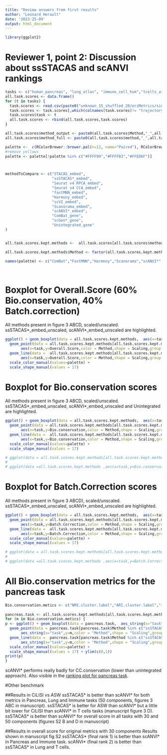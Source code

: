 ```yaml
---
title: "Review answers from first results"
author: "Leonard Herault"
date: '2023-25-09'
output: html_document
---
```


```r
library(ggplot2)
```

# Reviewer 1, point 2: Discussion about ssSTACAS and scANVI rankings
```r
tasks <- c("human_pancreas", "lung_atlas", "immune_cell_hum","tcells_atlas")
all.task.scores <- data.frame()
for (t in tasks) {
  task.scores <- read.csv(paste0("unknown_15_shuffled_20/oriMetrics/singleTask/",t,"_summary_scores.csv") )
  task.scores <- task.scores[,which(colnames(task.scores)!= "trajectory.conservation")]
  task.scores$task <- t
  all.task.scores <- rbind(all.task.scores,task.scores)
}

all.task.scores$method_output <- paste0(all.task.scores$Method,"_",all.task.scores$Output)
all.task.scores$method_full <- paste0(all.task.scores$method,"_",all.task.scores$Scaling)

```

```r
palette <-  c(RColorBrewer::brewer.pal(n=12, name="Paired"), RColorBrewer::brewer.pal(n=12, name="Set3"))
#remove yellows
palette <- palette[!palette %in% c("#FFFF99","#FFFFB3","#FFED6F")]



methodToCompare <- c("STACAS_embed",
                     "ssSTACAS*_embed",
                     "Seurat v4 RPCA_embed",
                     "Seurat v4 CCA_embed",
                     "fastMNN_embed",
                     "Harmony_embed",
                     "scVI_embed", 
                     "Scanorama_embed",
                     "scANVI*_embed", 
                     "ComBat_gene",
                     "scGen*_gene",
                     "Unintegrated_gene"
)


all.task.scores.kept.methods <-  all.task.scores[all.task.scores$method %in% methodToCompare,]

all.task.scores.kept.methods$Method <- factor(all.task.scores.kept.methods$Method)

names(palette) <- c("ComBat","FastMNN","Harmnoy","Scanorama","scANVI*","scGen*","scVI","ssSTACAS*","Seurat v4 CCA","Seurat v4 RPCA","STACAS","Unintegrated")




```

# Boxplot for Overall.Score (60% Bio.conservation, 40% Batch.correction)
All methods present in figure 3 ABCD, scaled/unscaled.
ssSTACAS\*_embed_unscaled, scANVI\*_embed_unscaled are highlighted.

```r
ggplot() + geom_boxplot(data = all.task.scores.kept.methods,  aes(x=task,y=Overall.Score),inherit.aes = F) +
  geom_point(data = all.task.scores.kept.methods[all.task.scores.kept.methods$Method %in% c("ssSTACAS*","scANVI*","Unintegrated") & all.task.scores.kept.methods$Scaling == "unscaled",],
       aes(x=task,y=Overall.Score,color = Method,shape = Scaling,group = method_full),size = 3) +
  geom_line(data =  all.task.scores.kept.methods[all.task.scores.kept.methods$Method %in% c("ssSTACAS*","scANVI*","Unintegrated") & all.task.scores.kept.methods$Scaling == "unscaled",],
       aes(x=task,y=Overall.Score,color = Method,shape = Scaling,group = method_full)) + 
  scale_color_manual(values=palette) + 
  scale_shape_manual(values = 17)
```


# Boxplot for Bio.conservation scores
All methods present in figure 3 ABCD, scaled/unscaled.
ssSTACAS\*_embed_unscaled, scANVI\*_embed_unscaled and Unintegrated are highlighted.

```r
ggplot() + geom_boxplot(data = all.task.scores.kept.methods,  aes(x=task,y=Bio.conservation),inherit.aes = F) +
  geom_point(data = all.task.scores.kept.methods[all.task.scores.kept.methods$Method %in% c("ssSTACAS*","scANVI*","Unintegrated") & all.task.scores.kept.methods$Scaling == "unscaled",],
       aes(x=task,y=Bio.conservation,color = Method,shape = Scaling,group = method_full),size = 3) +
  geom_line(data =  all.task.scores.kept.methods[all.task.scores.kept.methods$Method %in% c("ssSTACAS*","scANVI*","Unintegrated") & all.task.scores.kept.methods$Scaling == "unscaled",],
       aes(x=task,y=Bio.conservation,color = Method,shape = Scaling,group = method_full)) + 
  scale_color_manual(values=palette) + 
  scale_shape_manual(values = 17)

# ggplot(data = all.task.scores.kept.methods[all.task.scores.kept.methods$Method %in% c("ssSTACAS*","scANVI*","STACAS","scVI","Unintegrated"),],aes(x=task,y=Bio.conservation,color = Method,shape = Scaling,group = method_full)) + geom_point(size = 3) + geom_line() + scale_color_manual(values=palette) 
# 
# ggplot(data =all.task.scores.kept.methods ,aes(x=task,y=Bio.conservation,color = Method,shape = Scaling,group = method_full)) + geom_point(size = 3) + geom_line() + scale_color_manual(values=(palette)) 
```
# Boxplot for Batch.Correction scores
All methods present in figure 3 ABCD), scaled/unscaled.
ssSTACAS\*_embed_unscaled, scANVI\*_embed_unscaled are highlighted.

```r
ggplot() + geom_boxplot(data = all.task.scores.kept.methods,  aes(x=task,y=Batch.Correction),inherit.aes = F) +
  geom_point(data = all.task.scores.kept.methods[all.task.scores.kept.methods$Method %in% c("ssSTACAS*","scANVI*","Unintegrated") & all.task.scores.kept.methods$Scaling == "unscaled",],
       aes(x=task,y=Batch.Correction,color = Method,shape = Scaling,group = method_full),size = 3) +
  geom_line(data =  all.task.scores.kept.methods[all.task.scores.kept.methods$Method %in% c("ssSTACAS*","scANVI*","Unintegrated") & all.task.scores.kept.methods$Scaling == "unscaled",],
       aes(x=task,y=Batch.Correction,color = Method,shape = Scaling,group = method_full)) + 
  scale_color_manual(values=palette) + 
  scale_shape_manual(values = 17)

# ggplot(data = all.task.scores.kept.methods[all.task.scores.kept.methods$Method %in% c("ssSTACAS*","scANVI*","STACAS","scVI","Unintegrated"),],aes(x=task,y=Batch.Correction,color = Method,shape = Scaling,group = method_full)) + geom_point(size = 3) + geom_line() + scale_color_manual(values=palette) 
# 
# ggplot(data =all.task.scores.kept.methods ,aes(x=task,y=Batch.Correction,color = Method,shape = Scaling,group = method_full)) + geom_point(size = 3) + geom_line() + scale_color_manual(values=(palette)) 
```
# All Bio.conservation metrics for the pancreas task

```r

Bio.conservation.metics <- c("NMI.cluster.label","ARI.cluster.label","isolated.label.F1","isolated.label.silhouette","graph.cLISI","CC.conservation")
  
pancreas.task <- all.task.scores.kept.methods[all.task.scores.kept.methods$task == "human_pancreas",]
for (m in Bio.conservation.metics) {
p <- ggplot() + geom_boxplot(data = pancreas.task,  aes_string(x="task",y=m),inherit.aes = F) +
  geom_point(data = pancreas.task[pancreas.task$Method %in% c("ssSTACAS*","scANVI*","Unintegrated") & pancreas.task$Scaling == "unscaled",],
       aes_string(x="task",y=m,color = "Method",shape = "Scaling",group = "method_full"),size = 3) +
  geom_line(data =  pancreas.task[pancreas.task$Method %in% c("ssSTACAS*","scANVI*","Unintegrated") & pancreas.task$Scaling == "unscaled",],
       aes_string(x="task",y=m,color = "Method",shape = "Scaling",group = "method_full")) + 
  scale_color_manual(values=palette) + 
  scale_shape_manual(values = 17) + ylim(c(0,1))
print(p)
}
```
scANVI* performs really badly for CC.conservation (lower than unintegrated approach). Also visible in the [ranking plot for pancreas task](unknown_15_shuffled_20/oriMetrics/singleTask/20230705_131027_human_pancreas_summary_metrics.pdf).

#Other benchmark

##Results in CiLISI vs ASW
ssSTACAS* is better than scANVI* for both metrics in Pancreas, Lung and Immune tasks (50 components, figures 3 ABC in manuscript).
ssSTACAS* is better for ASW than scANVI* but a little bit lower for CiLISI than scANVI* in T cells tasks (manuscript figure 3 D). 
ssSTACAS* is better than scANVI* for overall score in all tasks with 30 and 50 components (figures S2 B and D in manuscript)

##Results in overall score for original metrics with 30 components
Results shown in manuscript fig S2
ssSTACAS* (final rank 1) is better than scANVI* in Pancreas and Immune task.
scANVI* (final rank 2) is better than ssSTACAS* in Lung and T cells.



